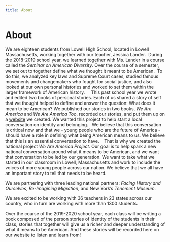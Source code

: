 ```yaml
---
title: About
---
```



<Layout>

# About

We are eighteen students from Lowell High School, located in Lowell Massachusetts, working together with our teacher, Jessica Lander.  During the 2018-2019 school year, we learned together with Ms. Lander in a course called the *Seminar on American Diversity*. Over the course of a semester, we set out to together define what we thought it meant to be American.  To do this, we analyzed key laws and Supreme Court cases, studied famous movements and changemakers who fought for social justice, and also looked at our own personal histories and worked to set them within the larger framework of American history.  
 
This past school year we wrote and edited two books of personal stories. Each of us shared a story of self that we thought helped to define and answer the question: What does it mean to be American? We published our stories in two books, *We Are America* and *We Are America Too*, recorded our stories, and put them up on a [website](https://lhsweareamerica.com) we created. We wanted this project to help start a local conversation on identity and belonging. 
 
We believe that this conversation is critical now and that we - young people who are the future of America - should have a role in defining what being American means to us. We believe that this is an essential conversation to have. 
 
That is why we created the national project *We Are America Project*. Our goal is to help spark a new national conversation around what it means to be American, and we want that conversation to be led by our generation. We want to take what we started in our classroom in Lowell, Massachusetts and work to include the voices of more young people across our nation. We believe that we all have an important story to tell that needs to be heard.

We are partnering with three leading national partners: *Facing History and Ourselves*, *Re-Imagining Migration*, and New York’s *Tenement Museum*.

We are excited to be working with 36 teachers in 23 states across our country, who in turn are working with more than 1300 students. 

Over the course of the 2019-2020 school year, each class will be writing a book composed of the person stories of identity of the students in their class, stories that together will give us a richer and deeper understanding of what it means to be American.  And these stories will be recorded here on our website to listen and learn from!

</Layout>
